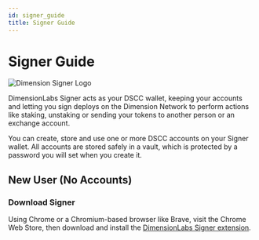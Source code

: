 ```yaml
---
id: signer_guide
title: Signer Guide
---
```


# Signer Guide

![Dimension Signer Logo](https://docs.dscc.community/assets/DimensionNetwork/dimension-signer-logo.jpg)

DimensionLabs Signer acts as your DSCC wallet, keeping your accounts and letting you sign deploys on the Dimension Network to perform actions like staking, unstaking or sending your tokens to another person or an exchange account.

You can create, store and use one or more DSCC accounts on your Signer wallet. All accounts are stored safely in a vault, which is protected by a password you will set when you create it.

## New User (No Accounts)

### Download Signer

Using Chrome or a Chromium-based browser like Brave, visit the Chrome Web Store, then download and install the [DimensionLabs Signer extension](https://chrome.google.com/webstore/detail/dimensionlabs-signer/djhndpllfiibmcdbnmaaahkhchcoijce).
